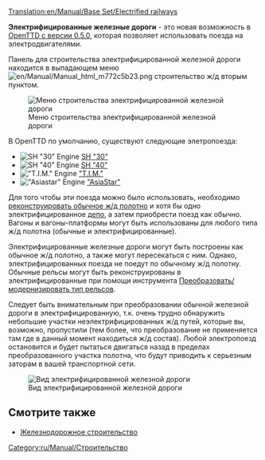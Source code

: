 [[Translation:en/Manual/Base Set/Electrified railways]]
{{ru/Manual/Base Set/Типы железных дорог}}

'''Электрифицированные железные дороги''' - это новая возможность в [[en/Archive/OpenTTD/OpenTTD 0.5.0|OpenTTD с версии 0.5.0]], которая позволяет использовать поезда на электродвигателями.

Панель для строительства электрифицированной железной дороги находится в выпадающем меню [[File:en/Manual/Manual html m772c5b23.png]] строительство ж/д вторым пунктом. 

[[File:ru/Manual/Openttd-rail1.png|none|Меню строительства электрифицированной железной дороги]]

В OpenTTD по умолчанию, существуют следующие элетропоезда:
*[[File:en/Manual/Base Set/Trains/Sh30.png|SH "30" Engine]] [[ru/Manual/Base Set/Trains/SH '30'|SH "30"]]
*[[File:en/Manual/Base Set/Trains/Sh40.png|SH "40" Engine]] [[ru/Manual/Base Set/Trains/SH '40'|SH "40"]]
*[[File:en/Manual/Base Set/Trains/Tim.png|"T.I.M." Engine]] [[ru/Manual/Base Set/Trains/T.I.M.|"T.I.M."]]
*[[File:en/Manual/Base Set/Trains/Asiastar.png|"Asiastar" Engine]] [[ru/Manual/Base Set/Trains/AsiaStar|"AsiaStar"]]

Для того чтобы эти поезда можно было использовать, необходимо [[ru/Manual/Реконструкция ж/д полотна|реконструировать обычное ж/д полотно]] и хотя бы одно электрифицированное [[ru/Manual/Депо|депо]], а затем приобрести поезд как обычно. Вагоны и вагоны-платформы могут быть использованы для любого типа ж/д полотна (обычные и электрифицированные).

Электрифицированные железные дороги могут быть построены как обычное ж/д полотно, а также могут пересекаться с ним. Однако, электрифицированных поезда не поедут по обычному ж/д полотну. Обычные рельсы могут быть реконструированы в электрифицированные при помощи инструмента [[ru/Manual/Реконструкция ж/д полотна|Преобразовать/модернизировать тип рельсов]].

Следует быть внимательным при преобразовании обычной железной дороги в электрифицированную, т.к. очень трудно обнаружить небольшие участки неэлектрифицированных ж/д путей, которые вы, возможно, пропустили (тем более, что преобразование не применяется там где в данный момент находиться ж/д состав). Любой электропоезд остановится и будет пытаться двигаться назад в пределах преобразованного участка полотна,  что будут приводить к серьезным заторам в вашей транспортной сети.

[[File:en/Manual/Base Set/Erailways.png|none|frame|Вид электрифицированной железной дороги]]

{{ru/Возможность|0.5}}

==Смотрите также==
*[[ru/Manual/Железнодорожное строительство|Железнодорожное строительство]]

[[Category:ru/Manual/Строительство]]